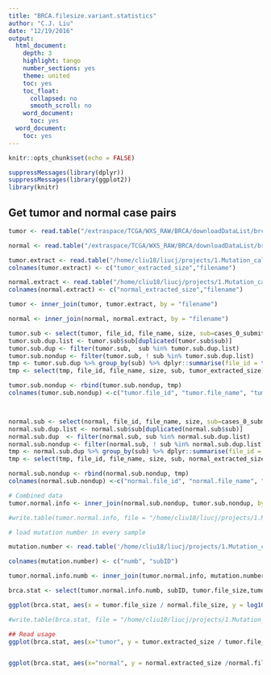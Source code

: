 ```yaml
---
title: "BRCA.filesize.variant.statistics"
author: "C.J. Liu"
date: "12/19/2016"
output:
  html_document:
    depth: 3
    highlight: tango
    number_sections: yes
    theme: united
    toc: yes
    toc_float:
      collapsed: no
      smooth_scroll: no
    word_document:
      toc: yes
  word_document:
    toc: yes
---
```


```r
knitr::opts_chunk$set(echo = FALSE)
```

```r
suppressMessages(library(dplyr))
suppressMessages(library(ggplot2))
library(knitr)

```

## Get tumor and normal case pairs
```r
tumor <- read.table("/extraspace/TCGA/WXS_RAW/BRCA/downloadDataList/brca.tumor.manifest.tsv", header = T, sep = "\t")

normal <- read.table("/extraspace/TCGA/WXS_RAW/BRCA/downloadDataList/brca.normal.manifest.tsv", header = T, sep = "\t")

tumor.extract <- read.table("/home/cliu18/liucj/projects/1.Mutation_calling_in_non-condig_region_through_EXOME/7.case.statistics/tumor.total.extracted.bam.file.size")
colnames(tumor.extract) <- c("tumor_extracted_size","filename")

normal.extract <- read.table("/home/cliu18/liucj/projects/1.Mutation_calling_in_non-condig_region_through_EXOME/7.case.statistics/normal.total.extracted.bam.file.size")
colnames(normal.extract) <- c("normal_extracted_size","filename")

tumor <- inner_join(tumor, tumor.extract, by = "filename")

normal <- inner_join(normal, normal.extract, by = "filename")

tumor.sub <- select(tumor, file_id, file_name, size, sub=cases_0_submitter_id,tumor_extracted_size) %>% arrange(sub)
tumor.sub.dup.list <- tumor.sub$sub[duplicated(tumor.sub$sub)]
tumor.sub.dup <- filter(tumor.sub,  sub %in% tumor.sub.dup.list)
tumor.sub.nondup <- filter(tumor.sub, ! sub %in% tumor.sub.dup.list)
tmp <- tumor.sub.dup %>% group_by(sub) %>% dplyr::summarise(file_id = toString(file_id),file_name = toString(file_name), size = mean(size), tumor_extracted_size = mean(tumor_extracted_size))
tmp <- select(tmp, file_id, file_name, size, sub, tumor_extracted_size)

tumor.sub.nondup <- rbind(tumor.sub.nondup, tmp)
colnames(tumor.sub.nondup) <-c("tumor.file_id", "tumor.file_name", "tumor.file_size", "subID", "tumor.extracted_size")



normal.sub <- select(normal, file_id, file_name, size, sub=cases_0_submitter_id,normal_extracted_size) %>% arrange(sub)
normal.sub.dup.list <- normal.sub$sub[duplicated(normal.sub$sub)]
normal.sub.dup  <- filter(normal.sub, sub %in% normal.sub.dup.list)
normal.sub.nondup <- filter(normal.sub, ! sub %in% normal.sub.dup.list)
tmp <- normal.sub.dup %>% group_by(sub) %>% dplyr::summarise(file_id = toString(file_id), file_name = toString(file_name), size = mean(size),normal_extracted_size = mean(normal_extracted_size))
tmp <- select(tmp, file_id, file_name, size, sub, normal_extracted_size)

normal.sub.nondup <- rbind(normal.sub.nondup, tmp)
colnames(normal.sub.nondup) <-c("normal.file_id", "normal.file_name", "normal.file_size", "subID", "normal.extracted_size")

# Combined data
tumor.normal.info <- inner_join(normal.sub.nondup, tumor.sub.nondup, by = "subID")

#write.table(tumor.normal.info, file = "/home/cliu18/liucj/projects/1.Mutation_calling_in_non-condig_region_through_EXOME/7.case.statistics/tumor.normal.file.info", quote = F, sep = "\t", row.names = F, col.names = F)

# load mutation number in every sample

mutation.number <- read.table('/home/cliu18/liucj/projects/1.Mutation_calling_in_non-condig_region_through_EXOME/7.case.statistics/brca.call.mutation.number.per.case', sep = "\t")

colnames(mutation.number) <- c("numb", "subID")

tumor.normal.info.numb <- inner_join(tumor.normal.info, mutation.number, by = "subID")

brca.stat <- select(tumor.normal.info.numb, subID, tumor.file_size,tumor.extracted_size, normal.file_size, normal.extracted_size,  numb)

ggplot(brca.stat, aes(x = tumor.file_size / normal.file_size, y = log10(numb))) + geom_point() + theme_minimal() + scale_x_continuous(name = "Tumor / Normal File size") + scale_y_continuous(name= "Log10(# of Mutations)") + geom_smooth()

#write.table(brca.stat, file = "/home/cliu18/liucj/projects/1.Mutation_calling_in_non-condig_region_through_EXOME/7.case.statistics/brca.mutation.stat", quote = F, sep = "\t", row.names = F, col.names = T)

## Read usage
ggplot(brca.stat, aes(x="tumor", y = tumor.extracted_size / tumor.file_size)) + geom_boxplot() +geom_jitter(position=position_jitter(width=.2, height=0)) + theme_minimal() + scale_x_discrete(name="Tumor") + scale_y_continuous(name = "File size of regulatory region / WXS")


ggplot(brca.stat, aes(x="normal", y = normal.extracted_size /normal.file_size)) + geom_violin() + theme_minimal() + scale_x_discrete(name="Normal") + scale_y_continuous(name = "File size of regulatory region / WXS")
```







